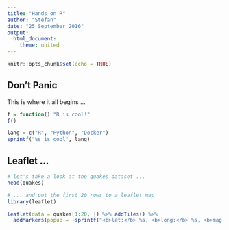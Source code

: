 ```yaml
---
title: "Hands on R"
author: "Stefan"
date: "25 September 2016"
output:
  html_document:
    theme: united
---
```


```r
knitr::opts_chunk$set(echo = TRUE)
```

## Don't Panic

This is where it all begins ...

```r
f = function() "R is cool!"
f()

lang = c("R", "Python", "Docker")
sprintf("%s is cool", lang)
```

## Leaflet ...

```r
# let's take a look at the quakes dataset ...
head(quakes)

# ... and put the first 20 rows to a leaflet map 
library(leaflet)

leaflet(data = quakes[1:20, ]) %>% addTiles() %>%
  addMarkers(popup = ~sprintf("<b>lat:</b> %s, <b>long:</b> %s, <b>mag:</b> %s", lat, long, mag))
```